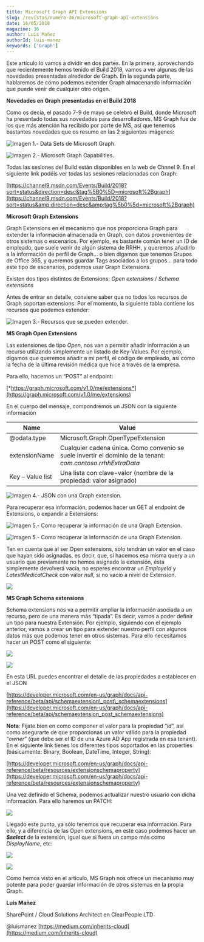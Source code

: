 ```yaml
---
title: Microsoft Graph API Extensions
slug: /revistas/numero-36/microsoft-graph-api-extensions
date: 16/05/2018
magazine: 36
author: Luis Mañez
authorId: luis-manez
keywords: ['Graph']
---
```






Este artículo lo vamos a dividir en dos partes. En la primera, aprovechando que recientemente hemos tenido el Build 2018, vamos a ver algunas de las novedades presentadas alrededor de Graph. En la segunda parte, hablaremos de cómo podemos extender Graph almacenando información que puede venir de cualquier otro origen.

**Novedades en Graph presentadas en el Build 2018**

Como os decía, el pasado 7-9 de mayo se celebró el Build, donde Microsoft ha presentado todas sus novedades para desarrolladores. MS Graph fue de los que más atención ha recibido por parte de MS, así que tenemos bastantes novedades que os resumo en las 2 siguientes imágenes:

![Imagen 1.- Data Sets de Microsoft Graph.](../../../images/numero36/microsoft-graph-api-extensions/image1.png)

![Imagen 2.- Microsoft Graph Capabilities.](../../../images/numero36/microsoft-graph-api-extensions/image2.png)

Todas las sesiones del Build están disponibles en la web de Chnnel 9. En el siguiente link podéis ver todas las sesiones relacionadas con Graph:

[https://channel9.msdn.com/Events/Build/2018?sort=status&direction=desc&tag%5B0%5D=microsoft%2Bgraph](https://channel9.msdn.com/Events/Build/2018?sort=status&amp;direction=desc&amp;tag%5b0%5d=microsoft%2Bgraph)

**Microsoft Graph Extensions**

Graph Extensions en el mecanismo que nos proporciona Graph para extender la información almacenada en Graph, con datos provenientes de otros sistemas o escenarios. Por ejemplo, es bastante común tener un ID de empleado, que suele venir de algún sistema de RRHH, y queremos añadirlo a la información de perfil de Graph… o bien digamos que tenemos Grupos de Office 365, y queremos guardar Tags asociados a los grupos… para todo este tipo de escenarios, podemos usar Graph Extensions.

Existen dos tipos distintos de Extensions: *Open extensions* / *Schema extensions*

Antes de entrar en detalle, conviene saber que no todos los recursos de Graph soportan extensions. Por el momento, la siguiente tabla contiene los recursos que podemos extender:

![Imagen 3.- Recursos que se pueden extender.](../../../images/numero36/microsoft-graph-api-extensions/image3.png)



**MS Graph Open Extensions**

Las extensiones de tipo *Open*, nos van a permitir añadir información a un recurso utilizando simplemente un listado de Key-Values. Por ejemplo, digamos que queremos añadir a mi perfil, el código de empleado, así como la fecha de la última revisión médica que hice a través de la empresa.

Para ello, hacemos un “POST” al endpoint:

[*https://graph.microsoft.com/v1.0/me/extensions*](https://graph.microsoft.com/v1.0/me/extensions)

En el cuerpo del mensaje, compondremos un JSON con la siguiente información


| **Name** | **Value** |
| --- | --- |
| @odata.type | Microsoft.Graph.OpenTypeExtension |
| extensionName | Cualquier cadena única. Como convenio se suele invertir el dominio de la tenant: *com.contoso.rrhhExtraData* |
| Key – Value list | Una lista con clave-valor (nombre de la propiedad: valor asignado) |


![Imagen 4.- JSON con una Graph extension.](../../../images/numero36/microsoft-graph-api-extensions/image4.png)

Para recuperar esa información, podemos hacer un GET al endpoint de Extensions, o expandir a Extensions:

![Imagen 5.- Como recuperar la información de una Graph Extension.](../../../images/numero36/microsoft-graph-api-extensions/image5.png)

![Imagen 5.- Como recuperar la información de una Graph Extension.](../../../images/numero36/microsoft-graph-api-extensions/image6.png)

Ten en cuenta que al ser Open extensions, solo tendrán un valor en el caso que hayan sido asignadas, es decir, que, si hacemos esa misma query a un usuario que previamente no hemos asignado la extensión, ésta simplemente devolverá vacía, no esperes encontrar un *EmployeId* y *LatestMedicalCheck* con valor *null*, si no vacío a nivel de Extension.

![](../../../images/numero36/microsoft-graph-api-extensions/image7.png)

**MS Graph Schema extensions**

Schema extensions nos va a permitir ampliar la información asociada a un recurso, pero de una manera más “tipada”. Es decir, vamos a poder definir un tipo para nuestra Extensión. Por ejemplo, siguiendo con el ejemplo anterior, vamos a crear un tipo para extender nuestro perfil con algunos datos más que podemos tener en otros sistemas. Para ello necesitamos hacer un POST como el siguiente:

![](../../../images/numero36/microsoft-graph-api-extensions/image8.png)

![](../../../images/numero36/microsoft-graph-api-extensions/image9.png)

En esta URL puedes encontrar el detalle de las propiedades a establecer en el JSON

[https://developer.microsoft.com/en-us/graph/docs/api-reference/beta/api/schemaextension\_post\_schemaextensions](https://developer.microsoft.com/en-us/graph/docs/api-reference/beta/api/schemaextension_post_schemaextensions)

**Nota**: Fíjate bien en como componer el valor para la propiedad “*id*”, así como asegurarte de que proporcionas un valor válido para la propiedad “*owner*” (que debe ser el ID de una Azure AD App registrada en esa tenant). En el siguiente link tienes los diferentes tipos soportados en las properties (básicamente: Binary, Boolean, DateTime, Integer, String):

[https://developer.microsoft.com/en-us/graph/docs/api-reference/beta/resources/extensionschemaproperty](https://developer.microsoft.com/en-us/graph/docs/api-reference/beta/resources/extensionschemaproperty)

Una vez definido el Schema, podemos actualizar nuestro usuario con dicha información. Para ello haremos un PATCH:

![](../../../images/numero36/microsoft-graph-api-extensions/image10.png)

Llegado este punto, ya sólo tenemos que recuperar esa información. Para ello, y a diferencia de las Open extensions, en este caso podemos hacer un ***$select*** de la extensión, igual que si fuera un campo más como *DisplayName*, etc:

![](../../../images/numero36/microsoft-graph-api-extensions/image11.png)

![](../../../images/numero36/microsoft-graph-api-extensions/image12.png)

Como hemos visto en el artículo, MS Graph nos ofrece un mecanismo muy potente para poder guardar información de otros sistemas en la propia Graph.



**Luis Mañez**

SharePoint / Cloud Solutions Architect en ClearPeople LTD

@luismanez
 [https://medium.com/inherits-cloud](https://medium.com/inherits-cloud)

 
 
